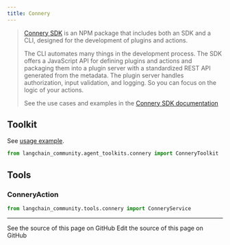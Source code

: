 ```yaml
---
title: Connery
---
```


>[Connery SDK](https://github.com/connery-io/connery-sdk) is an NPM package that
> includes both an SDK and a CLI, designed for the development of plugins and actions.
>
>The CLI automates many things in the development process. The SDK
> offers a JavaScript API for defining plugins and actions and packaging them
> into a plugin server with a standardized REST API generated from the metadata.
> The plugin server handles authorization, input validation, and logging.
> So you can focus on the logic of your actions.
>
> See the use cases and examples in the [Connery SDK documentation](https://sdk.connery.io/docs/use-cases/)

## Toolkit

See [usage example](/oss/python/integrations/tools/connery).

```python
from langchain_community.agent_toolkits.connery import ConneryToolkit
```

## Tools

### ConneryAction

```python
from langchain_community.tools.connery import ConneryService
```

---

<CardGroup cols={2}>
  <Card title="View Source" icon="eye" href="https://github.com/langchain-ai/docs/blob/main/src/oss/python/integrations/providers/connery.mdx">
    See the source of this page on GitHub
  </Card>
  <Card title="Edit Source" icon="pen-to-square" href="https://github.com/langchain-ai/docs/edit/main/src/oss/python/integrations/providers/connery.mdx">
    Edit the source of this page on GitHub
  </Card>
</CardGroup>
